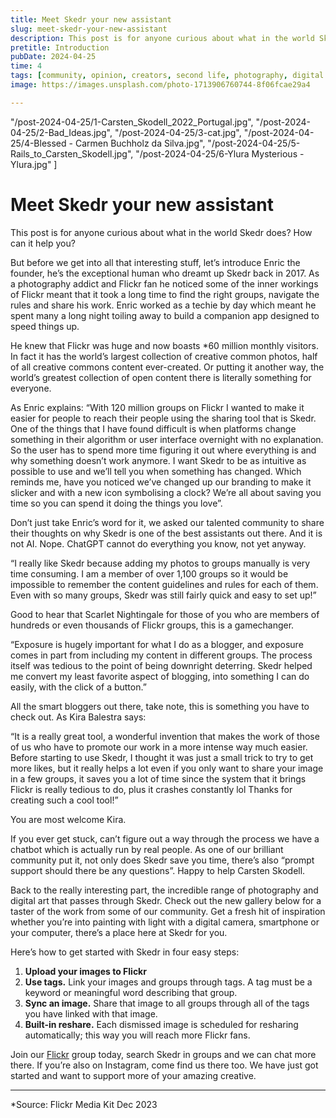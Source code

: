 ```yaml
---
title: Meet Skedr your new assistant
slug: meet-skedr-your-new-assistant
description: This post is for anyone curious about what in the world Skedr does?<br/> How can it help you?
pretitle: Introduction
pubDate: 2024-04-25
time: 4
tags: [community, opinion, creators, second life, photography, digital art]
image: https://images.unsplash.com/photo-1713906760744-8f06fcae29a4

---
```


  "/post-2024-04-25/1-Carsten_Skodell_2022_Portugal.jpg",
  "/post-2024-04-25/2-Bad_Ideas.jpg",
  "/post-2024-04-25/3-cat.jpg",
  "/post-2024-04-25/4-Blessed - Carmen Buchholz da Silva.jpg",
  "/post-2024-04-25/5-Rails_to_Carsten_Skodell.jpg",
  "/post-2024-04-25/6-Ylura Mysterious - Ylura.jpg"
  ]

# Meet Skedr your new assistant

This post is for anyone curious about what in the world Skedr does? How can it help you? 

But before we get into all that interesting stuff, let’s introduce Enric the founder, he’s the exceptional human who dreamt up Skedr back in 2017. As a photography addict and Flickr fan he noticed some of the inner workings of Flickr meant that it took a long time to find the right groups, navigate the rules and share his work. Enric worked as a techie by day which meant he spent many a long night toiling away to build a companion app designed to speed things up. 

He knew that Flickr was huge and now boasts *60 million monthly visitors. In fact it has the world’s largest collection of creative common photos, half of all creative commons content ever-created. Or putting it another way, the world’s greatest collection of open content there is literally something for everyone. 

As Enric explains: 
<QuoteFlickr description=" - Skedr Founder" userId="144521588@N08">
“With 120 million groups on Flickr I wanted to make it easier for people to reach their people using the sharing tool that is Skedr. One of the things that I have found difficult is when platforms change something in their algorithm or user interface overnight with no explanation. So the user has to spend more time figuring it out where everything is and why something doesn’t work anymore. I want Skedr to be as intuitive as possible to use and we’ll tell you when something has changed. Which reminds me, have you noticed we’ve changed up our branding to make it slicker and with a new icon symbolising a clock? We’re all about saving you time so you can spend it doing the things you love”. 
</QuoteFlickr>

Don’t just take Enric’s word for it, we asked our talented community to share their thoughts on why Skedr is one of the best assistants out there. And it is not AI. Nope. ChatGPT cannot do everything you know, not yet anyway. 

<QuoteFlickr description=" - Second Life Resident" userId="199116444@N06">
“I really like Skedr because adding my photos to groups manually is very time consuming. I am a member of over 1,100 groups so it would be impossible to remember the content guidelines and rules for each of them. Even with so many groups, Skedr was still fairly quick and easy to set up!”
</QuoteFlickr>


Good to hear that Scarlet Nightingale for those of you who are members of hundreds or even thousands of Flickr groups, this is a gamechanger. 

<QuoteFlickr  description=" - Second Life Blogger" userId="185247491@N08">
“Exposure is hugely important for what I do as a blogger, and exposure comes in part from including my content in different groups. The process itself was tedious to the point of being downright deterring. Skedr helped me convert my least favorite aspect of blogging, into something I can do easily, with the click of a button.”
</QuoteFlickr>

All the smart bloggers out there, take note, this is something you have to check out. As Kira Balestra says: 

<QuoteFlickr description=" - Owner and Designer in KiB Designs" userId="94724949@N06">
“It is a really great tool, a wonderful invention that makes the work of those of us who have to promote our work in a more intense way much easier. Before starting to use Skedr, I thought it was just a small trick to try to get more likes, but it really helps a lot even if you only want to share your image in a few groups, it saves you a lot of time since the system that it brings Flickr is really tedious to do, plus it crashes constantly lol Thanks for creating such a cool tool!”
</QuoteFlickr>

You are most welcome Kira. 

If you ever get stuck, can’t figure out a way through the process we have a chatbot which is actually run by real people. As one of our brilliant community put it, not only does Skedr save you time, there’s also “prompt support should there be any questions”. Happy to help Carsten Skodell. 

Back to the really interesting part, the incredible range of photography and digital art that passes through Skedr. Check out the new gallery below for a taster of the work from some of our community. Get a fresh hit of inspiration whether you’re into painting with light with a digital camera, smartphone or your computer, there’s a place here at Skedr for you. 

<Gallery client:only="vue" images={images} credits={credits} />

Here’s how to get started with Skedr in four easy steps:

1. **Upload your images to Flickr**
2. **Use tags.** Link your images and groups through tags. A tag must be a keyword or meaningful word describing that group.
3. **Sync an image.** Share that image to all groups through all of the tags you have linked with that image.
4. **Built-in reshare.** Each dismissed image is scheduled for resharing automatically; this way you will reach more Flickr fans.

Join our <a href="https://flickr.com">Flickr</a> group today, search Skedr in groups and we can chat more there. If you’re also on Instagram, come find us there too. We have just got started and want to support more of your amazing creative.   
___

*Source: Flickr Media Kit Dec 2023